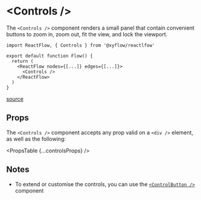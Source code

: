 
# &lt;Controls />

The `<Controls />` component renders a small panel that contain convenient
buttons to zoom in, zoom out, fit the view, and lock the viewport.

```tsx
import ReactFlow, { Controls } from '@xyflow/reactlfow'

export default function Flow() {
  return (
    <ReactFlow nodes={[...]} edges={[...]}>
      <Controls />
    </ReactFlow>
  )
}
```

[source](https://github.come/xyflow/xyflow/a/link/to/the/component)

## Props

The `<Controls />` component accepts any prop valid on a `<div />` element, as
well as the following:

<PropsTable {...controlsProps} />

## Notes

- To extend or customise the controls, you can use the [`<ControlButton />`](./ControlButton)
  component
